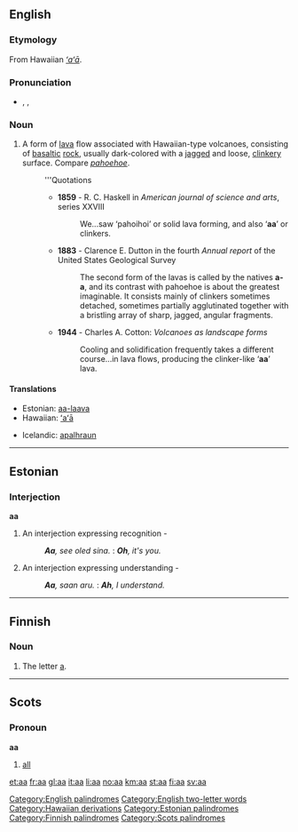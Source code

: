 {{see|AA|A.A.|A-A|A.-A.|ʻaʻā}}
==English==
{{wikipedia}}

===Etymology===
From Hawaiian ''[[ʻaʻā]]''.

===Pronunciation===
* {{AHD|ä'ä}}, {{IPA|/ˈɑːɑː/}}, {{SAMPA|/"A:A:/}}

===Noun===
{{en-noun|-}}

# {{alternative spelling of|[[ʻaʻā]]}} A form of [[lava]] flow associated with Hawaiian-type volcanoes, consisting of [[basaltic]] [[rock]], usually dark-colored with a [[jagged]] and loose, [[clinkery]] surface. Compare ''[[pahoehoe]]''.
#: '''Quotations
#:* '''1859''' - R. C. Haskell in ''American journal of science and arts'', series XXVIII
#:*: We...saw ‘pahoihoi’ or solid lava forming, and also ‘'''aa'''’ or clinkers.
#:* '''1883''' - Clarence E. Dutton in the fourth ''Annual report'' of the United States Geological Survey
#:*: The second form of the lavas is called by the natives '''a-a''', and its contrast with pahoehoe is about the greatest imaginable. It consists mainly of clinkers sometimes detached, sometimes partially agglutinated together with a bristling array of sharp, jagged, angular fragments.
#:* '''1944''' - Charles A. Cotton: ''Volcanoes as landscape forms''
#:*: Cooling and solidification frequently takes a different course...in lava flows, producing the clinker-like ‘'''aa'''’ lava.

====Translations====
{{top}}
*Estonian: [[aa-laava]]
*Hawaiian: [[ʻaʻā]]
{{mid}}
*Icelandic: [[apalhraun]] {{n}}
{{bottom}}

[[Category:English palindromes]]
[[Category:English two-letter words]]
[[Category:Hawaiian derivations]]

----

==Estonian==

===Interjection===
'''aa'''

# An interjection expressing recognition -
#: ''<!-- -->'''Aa''', see oled sina.'' : ''<!-- -->'''Oh''', it's you.''
# An interjection expressing understanding -
#: ''<!-- -->'''Aa''', saan aru.'' : ''<!-- -->'''Ah''', I understand.''

[[Category:Estonian palindromes]]

----

==Finnish==

===Noun===
{{fi-noun|a|type=maa}}

# The letter [[a]].

[[Category:Finnish palindromes]]

----

==Scots==
{{rfv|noun or pronoun?}}

===Pronoun===
'''aa'''

# [[all]]

[[Category:Scots palindromes]]

[[et:aa]]
[[fr:aa]]
[[gl:aa]]
[[it:aa]]
[[li:aa]]
[[no:aa]]
[[km:aa]]
[[st:aa]]
[[fi:aa]]
[[sv:aa]]